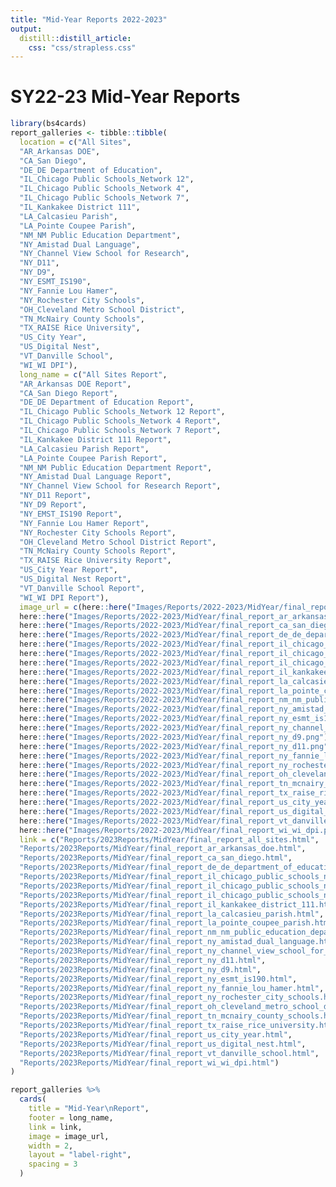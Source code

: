 ```yaml
---
title: "Mid-Year Reports 2022-2023"
output: 
  distill::distill_article:
    css: "css/strapless.css"
---
```


# SY22-23 Mid-Year Reports

<!-- <br> -->

<!-- <center> Passwords for Reports are <a href="https://docs.google.com/spreadsheets/d/1eAUdWEzc0R7WzpztOvutRp2FYDtpks37LSFV8sq8ezg/edit?usp=sharing" target="_blank">here</a> which will only be viewable if you are a Teaching Lab employee. Different tabs within the spreadsheet contain the passwords for each year. </center> -->

<!-- <br> -->

```r
library(bs4cards)
report_galleries <- tibble::tibble(
  location = c("All Sites",
  "AR_Arkansas DOE",
  "CA_San Diego",
  "DE_DE Department of Education",
  "IL_Chicago Public Schools_Network 12",
  "IL_Chicago Public Schools_Network 4",
  "IL_Chicago Public Schools_Network 7",
  "IL_Kankakee District 111",
  "LA_Calcasieu Parish",
  "LA_Pointe Coupee Parish",
  "NM_NM Public Education Department",
  "NY_Amistad Dual Language",
  "NY_Channel View School for Research",
  "NY_D11",
  "NY_D9",
  "NY_ESMT_IS190",
  "NY_Fannie Lou Hamer",
  "NY_Rochester City Schools",
  "OH_Cleveland Metro School District",
  "TN_McNairy County Schools",
  "TX_RAISE Rice University",
  "US_City Year",
  "US_Digital Nest",
  "VT_Danville School",
  "WI_WI DPI"),
  long_name = c("All Sites Report",
  "AR_Arkansas DOE Report",
  "CA_San Diego Report",
  "DE_DE Department of Education Report",
  "IL_Chicago Public Schools_Network 12 Report",
  "IL_Chicago Public Schools_Network 4 Report",
  "IL_Chicago Public Schools_Network 7 Report",
  "IL_Kankakee District 111 Report",
  "LA_Calcasieu Parish Report",
  "LA_Pointe Coupee Parish Report",
  "NM_NM Public Education Department Report",
  "NY_Amistad Dual Language Report",
  "NY_Channel View School for Research Report",
  "NY_D11 Report",
  "NY_D9 Report",
  "NY_EMST_IS190 Report",
  "NY_Fannie Lou Hamer Report",
  "NY_Rochester City Schools Report",
  "OH_Cleveland Metro School District Report",
  "TN_McNairy County Schools Report",
  "TX_RAISE Rice University Report",
  "US_City Year Report",
  "US_Digital Nest Report",
  "VT_Danville School Report",
  "WI_WI DPI Report"),
  image_url = c(here::here("Images/Reports/2022-2023/MidYear/final_report_all_sites.png"),
  here::here("Images/Reports/2022-2023/MidYear/final_report_ar_arkansas_doe.png"),
  here::here("Images/Reports/2022-2023/MidYear/final_report_ca_san_diego.png"),
  here::here("Images/Reports/2022-2023/MidYear/final_report_de_de_department_of_education.png"),
  here::here("Images/Reports/2022-2023/MidYear/final_report_il_chicago_public_schools_network_12.png"),
  here::here("Images/Reports/2022-2023/MidYear/final_report_il_chicago_public_schools_network_4.png"),
  here::here("Images/Reports/2022-2023/MidYear/final_report_il_chicago_public_schools_network_7.png"),
  here::here("Images/Reports/2022-2023/MidYear/final_report_il_kankakee_district_111.png"),
  here::here("Images/Reports/2022-2023/MidYear/final_report_la_calcasieu_parish.png"),
  here::here("Images/Reports/2022-2023/MidYear/final_report_la_pointe_coupee_parish.png"),
  here::here("Images/Reports/2022-2023/MidYear/final_report_nm_nm_public_education_department.png"),
  here::here("Images/Reports/2022-2023/MidYear/final_report_ny_amistad_dual_language.png"),
  here::here("Images/Reports/2022-2023/MidYear/final_report_ny_esmt_is190.png"),
  here::here("Images/Reports/2022-2023/MidYear/final_report_ny_channel_view_school_for_research.png"),
  here::here("Images/Reports/2022-2023/MidYear/final_report_ny_d9.png"),
  here::here("Images/Reports/2022-2023/MidYear/final_report_ny_d11.png"),
  here::here("Images/Reports/2022-2023/MidYear/final_report_ny_fannie_lou_hamer.png"),
  here::here("Images/Reports/2022-2023/MidYear/final_report_ny_rochester_city_schools.png"),
  here::here("Images/Reports/2022-2023/MidYear/final_report_oh_cleveland_metro_school_district.png"),
  here::here("Images/Reports/2022-2023/MidYear/final_report_tn_mcnairy_county_schools.png"),
  here::here("Images/Reports/2022-2023/MidYear/final_report_tx_raise_rice_university.png"),
  here::here("Images/Reports/2022-2023/MidYear/final_report_us_city_year.png"),
  here::here("Images/Reports/2022-2023/MidYear/final_report_us_digital_nest.png"),
  here::here("Images/Reports/2022-2023/MidYear/final_report_vt_danville_school.png"),
  here::here("Images/Reports/2022-2023/MidYear/final_report_wi_wi_dpi.png")),
  link = c("Reports/2023Reports/MidYear/final_report_all_sites.html",
  "Reports/2023Reports/MidYear/final_report_ar_arkansas_doe.html",
  "Reports/2023Reports/MidYear/final_report_ca_san_diego.html",
  "Reports/2023Reports/MidYear/final_report_de_de_department_of_education.html",
  "Reports/2023Reports/MidYear/final_report_il_chicago_public_schools_network_12.html",
  "Reports/2023Reports/MidYear/final_report_il_chicago_public_schools_network_4.html",
  "Reports/2023Reports/MidYear/final_report_il_chicago_public_schools_network_7.html",
  "Reports/2023Reports/MidYear/final_report_il_kankakee_district_111.html",
  "Reports/2023Reports/MidYear/final_report_la_calcasieu_parish.html",
  "Reports/2023Reports/MidYear/final_report_la_pointe_coupee_parish.html",
  "Reports/2023Reports/MidYear/final_report_nm_nm_public_education_department.html",
  "Reports/2023Reports/MidYear/final_report_ny_amistad_dual_language.html",
  "Reports/2023Reports/MidYear/final_report_ny_channel_view_school_for_research.html",
  "Reports/2023Reports/MidYear/final_report_ny_d11.html",
  "Reports/2023Reports/MidYear/final_report_ny_d9.html",
  "Reports/2023Reports/MidYear/final_report_ny_esmt_is190.html",
  "Reports/2023Reports/MidYear/final_report_ny_fannie_lou_hamer.html",
  "Reports/2023Reports/MidYear/final_report_ny_rochester_city_schools.html",
  "Reports/2023Reports/MidYear/final_report_oh_cleveland_metro_school_district.html",
  "Reports/2023Reports/MidYear/final_report_tn_mcnairy_county_schools.html",
  "Reports/2023Reports/MidYear/final_report_tx_raise_rice_university.html",
  "Reports/2023Reports/MidYear/final_report_us_city_year.html",
  "Reports/2023Reports/MidYear/final_report_us_digital_nest.html",
  "Reports/2023Reports/MidYear/final_report_vt_danville_school.html",
  "Reports/2023Reports/MidYear/final_report_wi_wi_dpi.html")
)

report_galleries %>%
  cards(
    title = "Mid-Year\nReport",
    footer = long_name,
    link = link,
    image = image_url,
    width = 2,
    layout = "label-right",
    spacing = 3
  )
```
